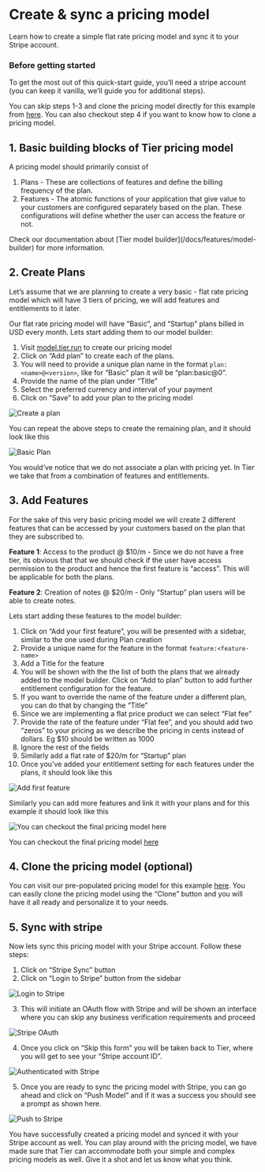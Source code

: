 # Create & sync a pricing model

Learn how to create a simple flat rate pricing model and sync it to your Stripe account.

### Before getting started

To get the most out of this quick-start guide, you’ll need a stripe account (you can keep it vanilla, we’ll guide you for additional steps).

You can skip steps 1-3 and clone the pricing model directly for this example from [here](https://model.tier.run/clgdv5flo02wocaf513jagzdt). You can also checkout step 4 if you want to know how to clone a pricing model.

## 1. Basic building blocks of Tier pricing model

A pricing model should primarily consist of

1. Plans - These are collections of features and define the billing frequency of the plan.
2. Features - The atomic functions of your application that give value to your customers are configured separately based on the plan. These configurations will define whether the user can access the feature or not.

<Banner>
Check our documentation about [Tier model builder](/docs/features/model-builder) for more information.

</Banner>

## 2. Create Plans

Let’s assume that we are planning to create a very basic - flat rate pricing model which will have 3 tiers of pricing, we will add features and entitlements to it later.

Our flat rate pricing model will have “Basic”, and “Startup” plans billed in USD every month. Lets start adding them to our model builder:

1. Visit [model.tier.run](http://model.tier.run) to create our pricing model
2. Click on “Add plan” to create each of the plans.
3. You will need to provide a unique plan name in the format `plan:<name>@<version>`, like for “Basic” plan it will be “plan:basic@0”.
4. Provide the name of the plan under “Title”
5. Select the preferred currency and interval of your payment
6. Click on “Save” to add your plan to the pricing model

![Create a plan](/images/quickstarts/create-pricing-model/CreatePlan.png)

You can repeat the above steps to create the remaining plan, and it should look like this

![Basic Plan](/images/quickstarts/create-pricing-model/BasicPlan.png)

<Banner>
You would’ve notice that we do not associate a plan with pricing yet. In Tier we take that from a combination of features and entitlements.

</Banner>

## 3. Add Features

For the sake of this very basic pricing model we will create 2 different features that can be accessed by your customers based on the plan that they are subscribed to.

**Feature 1**: Access to the product @ $10/m - Since we do not have a free tier, its obvious that that we should check if the user have access permission to the product and hence the first feature is “access”. This will be applicable for both the plans.

**Feature 2**: Creation of notes @ $20/m - Only “Startup” plan users will be able to create notes.

Lets start adding these features to the model builder:

1. Click on “Add your first feature”, you will be presented with a sidebar, similar to the one used during Plan creation
2. Provide a unique name for the feature in the format `feature:<feature-name>`
3. Add a Title for the feature
4. You will be shown with the the list of both the plans that we already added to the model builder. Click on “Add to plan” button to add further entitlement configuration for the feature.
5. If you want to override the name of the feature under a different plan, you can do that by changing the “Title”
6. Since we are implementing a flat price product we can select “Flat fee”
7. Provide the rate of the feature under “Flat fee”, and you should add two “zeros” to your pricing as we describe the pricing in cents instead of dollars. Eg $10 should be written as 1000
8. Ignore the rest of the fields
9. Similarly add a flat rate of $20/m for “Startup” plan
10. Once you’ve added your entitlement setting for each features under the plans, it should look like this

![Add first feature](/images/quickstarts/create-pricing-model/FirstFeature.png)

Similarly you can add more features and link it with your plans and for this example it should look like this

![You can checkout the final pricing model [here](https://model.tier.run/clgdv5flo02wocaf513jagzdt)](/images/quickstarts/create-pricing-model/SecondFeature.png)

You can checkout the final pricing model [here](https://model.tier.run/clgdv5flo02wocaf513jagzdt)

## 4. Clone the pricing model (optional)

You can visit our pre-populated pricing model for this example [here](https://model.tier.run/clgdv5flo02wocaf513jagzdt). You can easily clone the pricing model using the “Clone” button and you will have it all ready and personalize it to your needs.

## 5. Sync with stripe

Now lets sync this pricing model with your Stripe account. Follow these steps:

1. Click on “Stripe Sync” button
2. Click on “Login to Stripe” button from the sidebar

![Login to Stripe](/images/quickstarts/create-pricing-model/LoginToStripe.png)

3. This will initiate an OAuth flow with Stripe and will be shown an interface where you can skip any business verification requirements and proceed

![Stripe OAuth](/images/quickstarts/create-pricing-model/OAuth.png)

4. Once you click on “Skip this form” you will be taken back to Tier, where you will get to see your “Stripe account ID”.

![Authenticated with Stripe](/images/quickstarts/create-pricing-model/Authenticated.png)

5. Once you are ready to sync the pricing model with Stripe, you can go ahead and click on “Push Model” and if it was a success you should see a prompt as shown here.

![Push to Stripe](/images/quickstarts/create-pricing-model/PushToStripe.png)

You have successfully created a pricing model and synced it with your Stripe account as well. You can play around with the pricing model, we have made sure that Tier can accommodate both your simple and complex pricing models as well. Give it a shot and let us know what you think.
